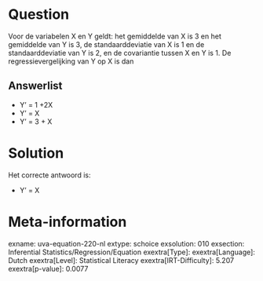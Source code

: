 Question
========

Voor de variabelen X en Y geldt: het gemiddelde van X is 3 en het
gemiddelde van Y is 3, de standaarddeviatie van X is 1 en de
standaarddeviatie van Y is 2, en de covariantie tussen X en Y is 1. De
regressievergelijking van Y op X is dan

Answerlist
----------

* Y' = 1 +2X
* Y' = X
* Y' = 3 + X

Solution
========

Het correcte antwoord is: 

* Y' = X

Meta-information
================
exname: uva-equation-220-nl
extype: schoice
exsolution: 010
exsection: Inferential Statistics/Regression/Equation
exextra[Type]: 
exextra[Language]: Dutch
exextra[Level]: Statistical Literacy
exextra[IRT-Difficulty]: 5.207
exextra[p-value]: 0.0077
